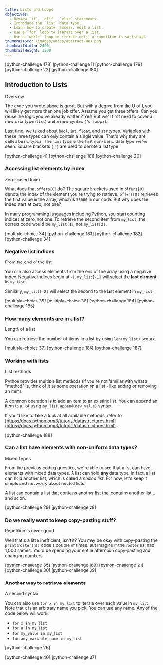 ```yaml
---
title: Lists and Loops
objectives:
  - Review `if`, `elif`, `else` statements.
  - Introduce the `list` data type.
  - Learn how to create, access, edit a list.
  - Use a `for` loop to iterate over a list.
  - Use a `while` loop to iterate until a condition is satisfied.
thumbnailSrc: /images/notes/abstract-003.png
thumbnailWidth: 2400
thumbnailHeight: 1200
---
```


[python-challenge 178]
[python-challenge 1]
[python-challenge 179]
[python-challenge 22]
[python-challenge 180]

<CenteredColumn>

## Introduction to Lists

<Chip color="green">Overview</Chip>

The code you wrote above is great. But with a degree from the U of I, you will likely get more than one job offer. Assume you get three offers. Can you reuse the logic you've already written? Yes! But we'll first need to cover a new data type (`list`) and a new syntax (`for` loops).

Last time, we talked about `bool`, `int`, `float`, and `str` types. Variables with these three types can only contain a single value. That's why they are called basic types. The `list` type is the first non-basic data type we've seen. Square brackets (`[]`) are used to denote a list type.

</CenteredColumn>

[python-challenge 4]
[python-challenge 181]
[python-challenge 20]

<CenteredColumn>

### Accessing list elements by index

<Chip color="blue">Zero-based Index</Chip>

What does that `offers[0]` do? The square brackets used in `offers[0]` denote the _index_ of the element you're trying to retrieve. `offers[0]` retrieves the first value in the array, which is `55000` in our code. But why does the index start at zero, not one?

In many programming languages including Python, you start counting indices at zero, not one. To retrieve the second item from `my_list`, the correct code would be `my_list[1]`, not `my_list[2]`.

</CenteredColumn>

[multiple-choice 34]
[python-challenge 183]
[python-challenge 182]
[python-challenge 34]

<CenteredColumn>

### Negative list indices

<Chip color="blue">From the end of the list</Chip>

You can also access elements from the end of the array using a negative index. Negative indices begin at `-1`. `my_list[-1]` will select the **last element** in `my_list`.

Similarly, `my_list[-2]` will select the second to the last element in `my_list`.

</CenteredColumn>

[multiple-choice 35]
[multiple-choice 36]
[python-challenge 184]
[python-challenge 185]

<CenteredColumn>

### How many elements are in a list?

<Chip color="black">Length of a list</Chip>

You can retrieve the number of items in a list by using `len(my_list)` syntax.

</CenteredColumn>

[multiple-choice 37]
[python-challenge 186]
[python-challenge 187]

<CenteredColumn>

### Working with lists

<Chip color="purple">List methods</Chip>

Python provides multiple list methods (if you're not familiar with what a "method" is, think of it as some operation on a list - like adding or removing an item).

A common operation is to add an item to an existing list. You can append an item to a list using `my_list.append(new_value)` syntax.

If you'd like to take a look at all available methods, refer to [https://docs.python.org/3/tutorial/datastructures.html](https://docs.python.org/3/tutorial/datastructures.html) .

</CenteredColumn>

[python-challenge 188]

<CenteredColumn>

### Can a list have elements with non-uniform data types?

<Chip color="pink">Mixed Types</Chip>

From the previous coding question, we're able to see that a list can have elements with mixed data types. A list can hold **any** data type. In fact, a list can hold another list, which is called a _nested list_. For now, let's keep it simple and not worry about nested lists.

</CenteredColumn>

<LargeQuote>
  <p>
    A list can contain a list that contains another list that contains another
    list... and so on.
  </p>
</LargeQuote>

[python-challenge 29]
[python-challenge 28]

<CenteredColumn>

### Do we really want to keep copy-pasting stuff?

<Chip color="red">Repetition is never good</Chip>

Well that's a little inefficient, isn't it? You may be okay with copy-pasting the `print(roster[n])` code a couple of times. But imagine if the `roster` list had 1,000 names. You'd be spending your entire afternoon copy-pasting and changing numbers.

</CenteredColumn>

[python-challenge 35]
[python-challenge 189]
[python-challenge 21]
[python-challenge 30]
[python-challenge 39]

<CenteredColumn>

### Another way to retrieve elements

<Chip color="black">A second syntax</Chip>

You can also use `for x in my_list` to iterate over each value in `my_list`. Note that `x` is an arbitrary name you pick. You can use any name. Any of the code below will work.

- `for x in my_list`
- `for a in my_list`
- `for my_value in my_list`
- `for any_variable_name in my_list`

</CenteredColumn>

[python-challenge 26]

[python-challenge 40]
[python-challenge 37]
